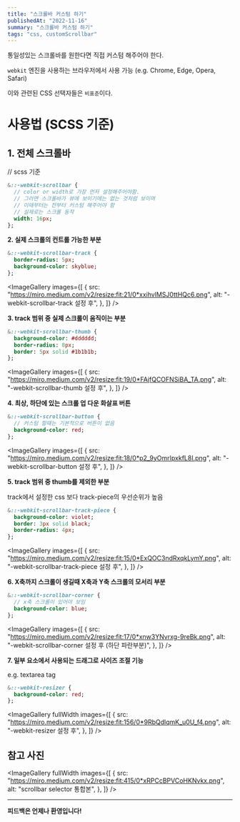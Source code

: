 ```yaml
---
title: "스크롤바 커스텀 하기"
publishedAt: "2022-11-16"
summary: "스크롤바 커스텀 하기"
tags: "css, customScrollbar"
---
```


통일성있는 스크롤바를 원한다면 직접 커스텀 해주어야 한다.

`webkit` 엔진을 사용하는 브라우저에서 사용 가능 (e.g. Chrome, Edge, Opera, Safari)

이와 관련된 CSS 선택자들은 `비표준`이다.

# 사용법 (SCSS 기준)

## 1. 전체 스크롤바

// scss 기준

```sass
&::-webkit-scrollbar {
  // color or width로 가장 먼저 설정해주어야함.
  // 그러면 스크롤바가 뷰에 보이기에는 없는 것처럼 보이며
  // 이때부터는 전부터 커스텀 해주어야 함
  // 실제로는 스크롤 동작
  width: 16px;
};
```

**2. 실제 스크롤의 컨트롤 가능한 부분**

```sass
&::-webkit-scrollbar-track {
  border-radius: 5px;
  background-color: skyblue;
};
```

<ImageGallery
  images={[
    {
      src: "https://miro.medium.com/v2/resize:fit:21/0*xxihvlMSJ0ttHQc6.png",
      alt: "-webkit-scrollbar-track 설정 후",
    },
  ]}
/>

**3. track 범위 중 실제 스크롤이 움직이는 부분**

```sass
&::-webkit-scrollbar-thumb {
  background-color: #dddddd;
  border-radius: 8px;
  border: 5px solid #1b1b1b;
};
```

<ImageGallery
  images={[
    {
      src: "https://miro.medium.com/v2/resize:fit:19/0*FAjfQCOFNSiBA_TA.png",
      alt: "-webkit-scrollbar-thumb 설정 후",
    },
  ]}
/>

**4. 최상, 하단에 있는 스크롤 업 다운 화살표 버튼**

```sass
&::-webkit-scrollbar-button {
  // 커스텀 할떄는 기본적으로 버튼이 없음
  background-color: red;
};
```

<ImageGallery
  images={[
    {
      src: "https://miro.medium.com/v2/resize:fit:18/0*p2_9yOmrIpxkfL8I.png",
      alt: "-webkit-scrollbar-button 설정 후",
    },
  ]}
/>

**5. track 범위 중 thumb를 제외한 부분**

track에서 설정한 css 보다 track-piece의 우선순위가 높음

```sass
&::-webkit-scrollbar-track-piece {
  background-color: violet;
  border: 3px solid black;
  border-radius: 4px;
};
```

<ImageGallery
  images={[
    {
      src: "https://miro.medium.com/v2/resize:fit:15/0*ExQOC3ndRxqkLymY.png",
      alt: "-webkit-scrollbar-track-piece 설정 후",
    },
  ]}
/>

**6. X축까지 스크롤이 생길때 X축과 Y축 스크롤의 모서리 부분**

```sass
&::-webkit-scrollbar-corner {
  // x축 스크롤이 있어야 보임
  background-color: blue;
};
```

<ImageGallery
  images={[
    {
      src: "https://miro.medium.com/v2/resize:fit:17/0*xnw3YNvrxg-9reBk.png",
      alt: "-webkit-scrollbar-corner 설정 후 (하단 파란부분)",
    },
  ]}
/>

**7. 일부 요소에서 사용되는 드래그로 사이즈 조절 기능**

e.g. textarea tag

```sass
&::-webkit-resizer {
  background-color: red;
};
```

<ImageGallery
  fullWidth
  images={[
    {
      src: "https://miro.medium.com/v2/resize:fit:156/0*9RbQdlqmK_u0U_f4.png",
      alt: "-webkit-resizer 설정 후",
    },
  ]}
/>

## **참고 사진**

<ImageGallery
  fullWidth
  images={[
    {
      src: "https://miro.medium.com/v2/resize:fit:415/0*xRPCcBPVCoHKNvkx.png",
      alt: "scrollbar selector 통합본",
    },
  ]}
/>

---

**피드백은 언제나 환영입니다!**
